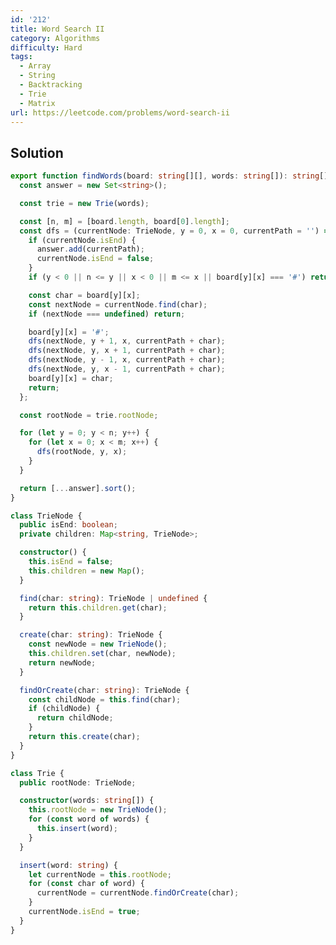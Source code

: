 ```yaml
---
id: '212'
title: Word Search II
category: Algorithms
difficulty: Hard
tags:
  - Array
  - String
  - Backtracking
  - Trie
  - Matrix
url: https://leetcode.com/problems/word-search-ii
---
```


## Solution

```typescript filename="solution.ts" copy
export function findWords(board: string[][], words: string[]): string[] {
  const answer = new Set<string>();

  const trie = new Trie(words);

  const [n, m] = [board.length, board[0].length];
  const dfs = (currentNode: TrieNode, y = 0, x = 0, currentPath = '') => {
    if (currentNode.isEnd) {
      answer.add(currentPath);
      currentNode.isEnd = false;
    }
    if (y < 0 || n <= y || x < 0 || m <= x || board[y][x] === '#') return;

    const char = board[y][x];
    const nextNode = currentNode.find(char);
    if (nextNode === undefined) return;

    board[y][x] = '#';
    dfs(nextNode, y + 1, x, currentPath + char);
    dfs(nextNode, y, x + 1, currentPath + char);
    dfs(nextNode, y - 1, x, currentPath + char);
    dfs(nextNode, y, x - 1, currentPath + char);
    board[y][x] = char;
    return;
  };

  const rootNode = trie.rootNode;

  for (let y = 0; y < n; y++) {
    for (let x = 0; x < m; x++) {
      dfs(rootNode, y, x);
    }
  }

  return [...answer].sort();
}

class TrieNode {
  public isEnd: boolean;
  private children: Map<string, TrieNode>;

  constructor() {
    this.isEnd = false;
    this.children = new Map();
  }

  find(char: string): TrieNode | undefined {
    return this.children.get(char);
  }

  create(char: string): TrieNode {
    const newNode = new TrieNode();
    this.children.set(char, newNode);
    return newNode;
  }

  findOrCreate(char: string): TrieNode {
    const childNode = this.find(char);
    if (childNode) {
      return childNode;
    }
    return this.create(char);
  }
}

class Trie {
  public rootNode: TrieNode;

  constructor(words: string[]) {
    this.rootNode = new TrieNode();
    for (const word of words) {
      this.insert(word);
    }
  }

  insert(word: string) {
    let currentNode = this.rootNode;
    for (const char of word) {
      currentNode = currentNode.findOrCreate(char);
    }
    currentNode.isEnd = true;
  }
}
```

